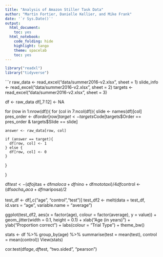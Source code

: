 ```yaml
---
title: "Analysis of Amazon Stiller Task Data"
author: "Martin Fortier, Danielle Kellier, and Mike Frank"
date: '`r Sys.Date()`'
output:
  html_document:
    toc: yes
  html_notebook:
    code_folding: hide
    highlight: tango
    theme: spacelab
    toc: yes
---
```


```r
library("readxl")
library("tidyverse")
```

```r

raw_data <- read_excel("data/summer2016-v2.xlsx", sheet = 1)
slide_info <- read_excel("data/summer2016-v2.xlsx", sheet = 2)
targets <- read_excel("data/summer2016-v2.xlsx", sheet = 3)

df <- raw_data
df[,7:12] <- NA

for (row in 1:nrow(df)){
  for (col in 7:ncol(df)){
    slide <- names(df)[col]
    pres_order <- df$order[row]
    target <- targets$Code[targets$Order == pres_order & targets$Slide == slide]
    
    answer <- raw_data[row, col]
    
    if (answer == target){
      df[row, col] <- 1
    } else {
      df[row, col] <- 0
    }
  }
  
}

df$test <- (df$ojitas + df$maloca + df$nino + df$mototaxi)/4
df$control <- (df$sacha_vaca + df$mariposa)/2

test_df <- df[,c("age", "control","test")]
test_df2 <- melt(data = test_df, id.vars = "age", variable.name = "average")

ggplot(test_df2, aes(x = factor(age), colour = factor(average), y = value)) + geom_jitter(width = 0.1, height = 0.1) + xlab("Age (in years)") + ylab("Proportion correct") + labs(colour = "Trial Type") + theme_bw()

stats <- df %>% group_by(age) %>% summarise(test = mean(test), control = mean(control))
View(stats)

cor.test(df$age, df$test, "two.sided", "pearson")